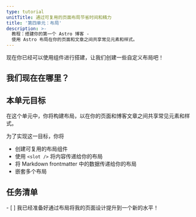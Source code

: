 ```yaml
---
type: tutorial
unitTitle: 通过可复用的页面布局节省时间和精力
title: '第四单元：布局'
description: >-
  教程：搭建你的第一个 Astro 博客 -
  使用 Astro 布局在你的页面和文章之间共享常见元素和样式。
---
```


现在你已经可以使用组件进行搭建，让我们创建一些自定义布局吧！

## 我们现在在哪里？

<StackblitzIntro tree="withastro/blog-tutorial-demo/tree/unit-4/start"/>

## 本单元目标

在这个单元中，你将构建布局，以在你的页面和博客文章之间共享常见元素和样式。

为了实现这一目标，你将
- 创建可复用的布局组件
- 使用 `<slot />` 将内容传递给你的布局
- 将 Markdown frontmatter 中的数据传递给你的布局
- 嵌套多个布局

<Box icon="check-list">

## 任务清单

<Checklist>
- [ ] 我已经准备好通过布局将我的页面设计提升到一个新的水平！
</Checklist>
</Box>
